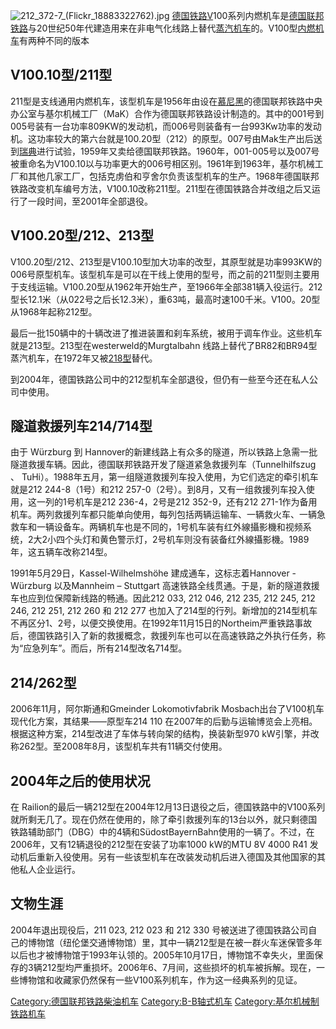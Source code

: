 {{noteTA
|G1=DE
|G2=Railway
|G3=MU
|G4=Aero
|G5=Photography
|1=zh-tw:鐵路公司;zh-cn:运营商;
|2=zh-tw:車廠;    zh-cn:制造商;
|3=zh-cn:实现;    zh-tw:達成;
|4=zh-cn:从而;    zh-tw:進而;
|5=zh-cn:營運商;  zh-tw:鐵路公司;
}}

<math></math>[[Image:212_372-7_(Flickr_18883322762).jpg|thumb]]
[[德国铁路|德国铁路]]V100系列内燃机车是[[德国联邦铁路|德国联邦铁路]]与20世纪50年代建造用来在非电气化线路上替代[[蒸汽机车|蒸汽机车]]的。V100型[[内燃机车|内燃机车]]有两种不同的版本

==V100.10型/211型==
211型是支线通用内燃机车，该型机车是1956年由设在[[慕尼黑|慕尼黑]]的德国联邦铁路中央办公室与基尔机械工厂（MaK）合作为德国联邦铁路设计制造的。其中的001号到005号装有一台功率809KW的发动机，而006号则装备有一台993Kw功率的发动机。这功率较大的第六台就是100.20型（212）的原型。007号由Mak生产出后送到[[瑞典|瑞典]]进行试验，1959年又卖给德国联邦铁路。1960年，001-005号以及007号被重命名为V100.10以与功率更大的006号相区别。1961年到1963年，基尔机械工厂和其他几家工厂，包括克虏伯和亨舍尔负责该型机车的生产。1968年德国联邦铁路改变机车编号方法，V100.10改称211型。211型在德国铁路合并改组之后又运行了一段时间，至2001年全部退役。

==V100.20型/212、213型==

V100.20型/212、213型是V100.10型加大功率的改型，其原型就是功率993KW的006号原型机车。该型机车是可以在干线上使用的型号，而之前的211型则主要用于支线运输。V100.20型从1962年开始生产，至1966年全部381辆入役运行。212型长12.1米（从022号之后长12.3米），重63吨，最高时速100千米。V100。20型从1968年起称212型。

最后一批150辆中的十辆改进了推进装置和刹车系统，被用于调车作业。这些机车就是213型。213型在westerweld的Murgtalbahn 线路上替代了BR82和BR94型蒸汽机车，在1972年又被[[德国铁路218型内燃机车|218型]]替代。

到2004年，德国铁路公司中的212型机车全部退役，但仍有一些至今还在私人公司中使用。

==隧道救援列车214/714型==
由于 Würzburg 到 Hannover的新建线路上有众多的隧道，所以铁路上急需一批隧道救援车辆。因此，德国联邦铁路开发了隧道紧急救援列车（Tunnelhilfszug 、 TuHi）。1988年五月，第一组隧道救援列车投入使用，为它们选定的牵引机车就是212 244-8（1号）和212 257-0（2号）。到8月，又有一组救援列车投入使用，这一列的1号机车是212 236-4，2号是212 352-9，还有212 271-1作为备用机车。两列救援列车都只能单向使用，每列包括两辆运输车、一辆救火车、一辆急救车和一辆设备车。两辆机车也是不同的，1号机车装有红外線攝影機和视频系统，2大2小四个头灯和黄色警示灯，2号机车则没有装备红外線攝影機。1989年，这五辆车改称214型。

1991年5月29日，Kassel-Wilhelmshöhe 建成通车，这标志着Hannover - Würzburg 以及Mannheim – Stuttgart 高速铁路全线贯通。于是，新的隧道救援车也应到位保障新线路的畅通。因此212 033, 212 046, 212 235, 212 245, 212 246, 212 251, 212 260 和 212 277 也加入了214型的行列。新增加的214型机车不再区分1、2号，以便交换使用。在1992年11月15日的Northeim严重铁路事故后，德国铁路引入了新的救援概念，救援列车也可以在高速铁路之外执行任务，称为“应急列车”。而后，所有214型改名714型。

==214/262型==
2006年11月，阿尔斯通和Gmeinder Lokomotivfabrik Mosbach出台了V100机车现代化方案，其结果——原型车214 110 在2007年的后勤与运输博览会上亮相。根据这种方案，214型改进了车体与转向架的结构，换装新型970 kW引擎，并改称262型。至2008年8月，该型机车共有11辆交付使用。

==2004年之后的使用状况==
在 Railion的最后一辆212型在2004年12月13日退役之后，德国铁路中的V100系列就所剩无几了。现在仍然在使用的，除了牵引救援列车的13台以外，就只剩德国铁路辅助部门（DBG）中的4辆和SüdostBayernBahn使用的一辆了。不过，在2006年，又有12辆退役的212型在安装了功率1000 kW的MTU 8V 4000 R41 发动机后重新入役使用。另有一些该型机车在改装发动机后进入德国及其他国家的其他私人企业运行。

==文物生涯==
2004年退出现役后，211 023, 212 023 和 212 330 号被送进了德国铁路公司自己的博物馆（纽伦堡交通博物馆）里，其中一辆212型是在被一群火车迷保管多年以后也才被博物馆于1993年认领的。2005年10月17日，博物馆不幸失火，里面保存的3辆212型均严重损坏。2006年6、7月间，这些损坏的机车被拆解。现在，一些博物馆和收藏家仍然保有一些V100系列机车，作为这一经典系列的见证。

{{德国联邦铁路机车车辆|d}}
{{德国铁路机车车辆}}

{{DEFAULTSORT:DB-Baureihe V 100}}
[[Category:德国联邦铁路柴油机车|Category:德国联邦铁路柴油机车]]
[[Category:B-B轴式机车|Category:B-B轴式机车]]
[[Category:基尔机械制铁路机车|Category:基尔机械制铁路机车]]